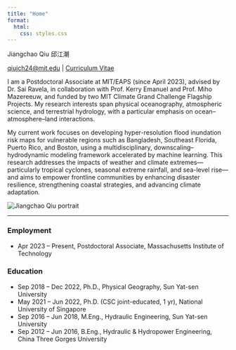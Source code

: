 ```yaml
---
title: "Home"
format:
  html:
    css: styles.css
---
```


<div class="hero">
<div class="hero-left">

<div class="hero-name">Jiangchao Qiu 邱江潮</div>

<div class="contact-inline">
  <a href="mailto:qiujch24@mit.edu">qiujch24@mit.edu</a>
  <span class="sep">|</span>
  <a href="/assets/cv.pdf">Curriculum Vitae</a>
</div>

<p>I am a Postdoctoral Associate at MIT/EAPS (since April 2023), advised by Dr. Sai Ravela, in collaboration with Prof. Kerry Emanuel and Prof. Miho Mazereeuw, and funded by two MIT Climate Grand Challenge Flagship Projects. My research interests span physical oceanography, atmospheric science, and terrestrial hydrology, with a particular emphasis on ocean–atmosphere–land interactions.</p>

<p>My current work focuses on developing hyper-resolution flood inundation risk maps for vulnerable regions such as Bangladesh, Southeast Florida, Puerto Rico, and Boston, using a multidisciplinary, downscaling–hydrodynamic modeling framework accelerated by machine learning. This research addresses the impacts of weather and climate extremes—particularly tropical cyclones, seasonal extreme rainfall, and sea-level rise—and aims to empower frontline communities by enhancing disaster resilience, strengthening coastal strategies, and advancing climate adaptation.</p>

</div>
<div class="hero-right">
  <img src="assets/me.jpg" alt="Jiangchao Qiu portrait">
</div>
</div>

<hr class="section-divider"/>

### Employment
- Apr 2023 – Present, Postdoctoral Associate, Massachusetts Institute of Technology

### Education
- Sep 2018 – Dec 2022, Ph.D., Physical Geography, Sun Yat-sen University
- May 2021 – Jun 2022, Ph.D. (CSC joint-educated, 1 yr), National University of Singapore
- Sep 2016 – Jun 2018, M.Eng., Hydraulic Engineering, Sun Yat-sen University
- Sep 2012 – Jun 2016, B.Eng., Hydraulic & Hydropower Engineering, China Three Gorges University
